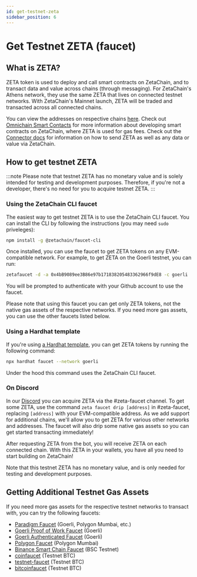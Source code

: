 ```yaml
---
id: get-testnet-zeta
sidebar_position: 6
---
```


# Get Testnet ZETA (faucet)

## What is ZETA?

ZETA token is used to deploy and call smart contracts on ZetaChain, and to transact
data and value across chains (through messaging). For ZetaChain's Athens
network, they use the same ZETA that lives on connected testnet networks. With
ZetaChain's Mainnet launch, ZETA will be traded and transacted across all
connected chains.

You can view the addresses on respective chains [here](/reference/testnet.mdx).
Check out [Omnichain Smart Contacts](/developers/overview.mdx) for
more information about developing smart contracts on ZetaChain, where ZETA is
used for gas fees. Check out the [Connector
docs](/developers/cross-chain-messaging/connector.mdx) for information on how to send
ZETA as well as any data or value via ZetaChain.

## How to get testnet ZETA

:::note
Please note that testnet ZETA has no monetary value and is solely intended for
testing and development purposes. Therefore, if you're not a developer, there's
no need for you to acquire testnet ZETA.
:::

### Using the ZetaChain CLI faucet

The easiest way to get testnet ZETA is to use the ZetaChain CLI faucet. You can
install the CLI by following the instructions (you may need `sudo` priveleges):

```bash
npm install -g @zetachain/faucet-cli
```

Once installed, you can use the faucet to get ZETA tokens on any EVM-compatible
network. For example, to get ZETA on the Goerli testnet, you can run:

```bash
zetafaucet -d -a 0x4bB9089ee3B86e97b171838205483362966f9dE8 -c goerli
```

You will be prompted to authenticate with your Github account to use the faucet.

Please note that using this faucet you can get only ZETA tokens, not the native
gas assets of the respective networks. If you need more gas assets, you can use
the other faucets listed below.

### Using a Hardhat template

If you're using [a Hardhat template](https://github.com/zeta-chain/template),
you can get ZETA tokens by running the following command:

```bash
npx hardhat faucet --network goerli
```

Under the hood this command uses the ZetaChain CLI faucet.

### On Discord

In our [Discord](https://discord.com/invite/kjQBqcZtnh) you can acquire ZETA via
the #zeta-faucet channel. To get some ZETA, use the command `zeta faucet drip [address]` in #zeta-faucet, replacing `[address]` with your EVM-compatible
address. As we add support for additional chains, we'll allow you to get ZETA
for various other networks and addresses. The faucet will also drip some native
gas assets so you can get started transacting immediately!

After requesting ZETA from the bot, you will receive ZETA on each connected
chain. With this ZETA in your wallets, you have all you need to start building
on ZetaChain!

Note that this testnet ZETA has no monetary value, and is only needed for
testing and development purposes.

## Getting Additional Testnet Gas Assets

If you need more gas assets for the respective testnet networks to transact
with, you can try the following faucets:

- [Paradigm Faucet](https://faucet.paradigm.xyz) (Goerli, Polygon Mumbai, etc.)
- [Goerli Proof of Work Faucet](https://goerli-faucet.pk910.de/) (Goerli)
- [Goerli Authenticated Faucet](https://goerli-faucet.mudit.blog/) (Goerli)
- [Polygon Faucet](https://faucet.polygon.technology/) (Polygon Mumbai)
- [Binance Smart Chain Faucet](https://testnet.binance.org/faucet-smart) (BSC
  Testnet)
- [coinfaucet](https://coinfaucet.eu/en/btc-testnet/) (Testnet BTC)
- [testnet-faucet](https://testnet-faucet.com/btc-testnet/) (Testnet BTC)
- [bitcoinfaucet](https://bitcoinfaucet.uo1.net/) (Testnet BTC)
